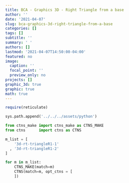 ```yaml
---
title: BCA - Graphics 3D - Right Triangle from a base
author: ''
date: '2021-04-07'
slug: bca-graphics-3d-right-triangle-from-a-base
categories: []
tags: []
subtitle: ''
summary: ' '
authors: []
lastmod: '2021-04-07T14:50:00-04:00'
featured: no
image:
  caption: ''
  focal_point: ''
  preview_only: no
projects: []
graphic_3d: true
graphic: true
math: true
---
```

```r
require(reticulate)
```

```python
sys.path.append('../../../assets/python')

from ctns_make import ctns_make as CTNS_MAKE
from ctns      import ctns as CTNS
```

```python
m_list = [
    '3d-rt-triangleR1-1'
  , '3d-rt-triangleR1-2'
]

for m in m_list:
    CTNS_MAKE(match=m)
    CTNS(match=m, opt_ctns = [ 
    ])
```
